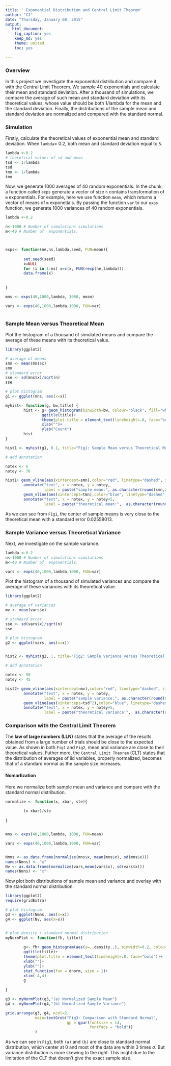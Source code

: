 ```yaml
---
title: ' Exponential Distribution and Central Limit Theorem'
author: "CJ"
date: "Thursday, January 08, 2015"
output:
   html_document:
    fig_caption: yes
    keep_md: yes
    theme: united
    toc: yes

---
```


### Overview

In this project we investigate the exponential distribution and compare it with the Central Limit Theorem. We sample 40 exponentials and calculate their mean and standard deviation. After a thousand of simulations, we compare the average of such mean and standard deviation with its theoretical values, whose value should be both 1/lambda for the mean and the standard deviation. Finally, the distributions of the sample mean and standard deviation are normalized and compared with the standard normal. 

### Simulation 

Firstly, calculate the theoretical values of exponential mean and standard deviation. When `lambda`= 0.2, both mean and standard deviation equal to `5`.  

```r
lambda <-0.2 
# therotical values of sd and mean
tsd <- 1/lambda
tsd
tmn <- 1/lambda
tmn
```
 
Now, we generate 1000 averages of 40 random exponentials. In the chunk, a function called `exps` generate a vector of size `n` contains transformation of `m` exponentials. For example, here we use function `mean`, which returns a vector of means of `m` exponetials. By passing the function `var` to our `exps` function, we generate 1000 variances of 40 random exponentials. 


```r

lambda <-0.2 

n<-1000 # Number of simulations simulations
m<-40 # Number of  exponentials.



exps<- function(ne,ns,lambda,seed, FUN=mean){
        
        set.seed(seed)
        x=NULL
        for (i in 1:ns) x=c(x, FUN(rexp(ne,lambda))) 
        data.frame(x)
        
        
} 

mns <- exps(40,1000,lambda, 1000, mean)

vars <- exps(40,1000,lambda,1000, FUN=var)



```

### Sample Mean versus Theoretical Mean

Plot the histogram of a thousand of simulated means and compare the average of these means with its theoretical value.

```r

library(ggplot2)

# average of means
smn <- mean(mns$x)
smn 
# standard error
sse <- sd(mns$x)/sqrt(n) 
sse

# plot histogram
g1 <- ggplot(mns, aes(x=x)) 

myhist<- function(g, bw,title) {        
        hist <- g+ geom_histogram(binwidth=bw, colour="black", fill="white")+
                ggtitle(title)+
                theme(plot.title = element_text(lineheight=.8, face="bold"))+
                xlab("")+
                ylab("Count")
        hist 
}

hist1 <- myhist(g1, 0.1, title="Fig1: Sample Mean versus Theoretical Mean")

# add annotation 

notex <- 6
notey <- 70

hist1+ geom_vline(aes(xintercept=smn),color="red", linetype="dashed", size=1)+
        annotate("text", x = notex, y = notey, 
                 label = paste("sample mean:", as.character(round(smn,2))), color="red")+
        geom_vline(aes(xintercept=tmn),color="blue", linetype="dashed", size=1)+
        annotate("text", x = notex, y = notey+5, 
                 label = paste("theoretical mean:",  as.character(round(tmn,2))), color="blue")

```

As we can see from `Fig1`, the center of sample means is very close to the theoretical mean with a standard error 0.02558013. 


### Sample Variance versus Theoretical Variance

Next, we investigate on the sample variance. 

```r

lambda <-0.2 
n<-1000 # Number of simulations simulations
m<-40 # Number of  exponentials.

vars <- exps(40,1000,lambda,1000, FUN=var)

```

Plot the histogram of a thousand of simulated variances and compare the average of these variances with its theoretical value.

```r


library(ggplot2)

# average of variances
mv <- mean(vars$x)

# standard error
sse <- sd(vars$x)/sqrt(n) 
sse

# plot histogram
g2 <- ggplot(vars, aes(x=x)) 


hist2 <- myhist(g2, 1, title="Fig2: Sample Variance versus Theoretical Variance")

# add annotation 

notex <- 50
notey <- 45

hist2+ geom_vline(aes(xintercept=mv),color="red", linetype="dashed", size=1)+
        annotate("text", x = notex, y = notey, 
                 label = paste("sample variance:", as.character(round(mv,2))), color="red")+
        geom_vline(aes(xintercept=tsd^2),color="blue", linetype="dashed", size=1)+
        annotate("text", x = notex, y = notey+5, 
                 label = paste("theoretical variance:",  as.character(round(tsd^2,2))), color="blue")

```



###  Comparison with the Central Limit Theorem

The **law of large numbers (LLN)** states that the average of the results obtained from a large number of trials should be close to the expected value. As shown in both `Fig1` and `Fig2`, mean and variance are close to their theoretical values. Futher more, the `Central Limit Theorem` (CLT) states that the distribution of averages of iid variables, properly normalized, becomes that of a standard normal as the sample size increases. 

#### Nomarlization

Here we normalize both sample mean and variance and compare with the standard normal distribution. 

```r

normalize <- function(x, xbar, ste){
        
        (x-xbar)/ste
        
} 


mns <- exps(40,1000,lambda, 1000, FUN=mean)

vars <- exps(40,1000,lambda,1000, FUN=var)


Nmns <- as.data.frame(normalize(mns$x, mean(mns$x), sd(mns$x)))
names(Nmns) <- "x"
Nv <- as.data.frame(normalize(vars,mean(vars$x), sd(vars$x)))
names(Nmns) <- "x"

```

Now plot both distributions of sample mean and variance and overlay with the standard normal distribution.

```r

library(ggplot2)
require(gridExtra)

# plot histogram
g3 <- ggplot(Nmns, aes(x=x)) 
g4 <- ggplot(Nv, aes(x=x)) 


# plot density + standard normal distribution 
myNormPlot <- function(fh, title){
        
        g<- fh+ geom_histogram(aes(y=..density..), binwidth=0.2, colour="black", fill="white")+
        ggtitle(title)+
        theme(plot.title = element_text(lineheight=.8, face="bold"))+
        xlab("")+
        ylab("")+
        stat_function(fun = dnorm, size = 1)+
        xlim(-4,4)
        g
        
} 

g3 <- myNormPlot(g3,"(a) Normalized Sample Mean")
g4 <- myNormPlot(g4,"(b) Normalized Sample Variance")

grid.arrange(g3, g4, ncol=2, 
             main=textGrob("Fig3: Comparison with Standard Normal",
                           gp = gpar(fontsize = 14, 
                                     fontface = "bold"))
             )


```

As we can see in `Fig3`, both `(a)` and `(b)` are close to standard normal distribution, which center at 0 and most of the data are within 3 times $\sigma$. 
But variance distribution is more skewing to the right. This might due to the limitation of the CLT that doesn't give the exact sample size. 














